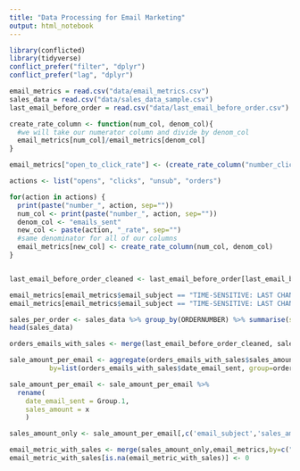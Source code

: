 ```yaml
---
title: "Data Processing for Email Marketing"
output: html_notebook
---
```



```r
library(conflicted)
library(tidyverse)
conflict_prefer("filter", "dplyr")
conflict_prefer("lag", "dplyr")

email_metrics = read.csv("data/email_metrics.csv")
sales_data = read.csv("data/sales_data_sample.csv")
last_email_before_order = read.csv("data/last_email_before_order.csv")

create_rate_column <- function(num_col, denom_col){
  #we will take our numerator column and divide by denom_col
  email_metrics[num_col]/email_metrics[denom_col]
}

email_metrics["open_to_click_rate"] <- (create_rate_column("number_clicks", "number_opens"))

actions <- list("opens", "clicks", "unsub", "orders")

for(action in actions) {
  print(paste("number_", action, sep=""))
  num_col <- print(paste("number_", action, sep=""))
  denom_col <- "emails_sent"
  new_col <- paste(action, "_rate", sep="")
  #same denominator for all of our columns
  email_metrics[new_col] <- create_rate_column(num_col, denom_col)
}


last_email_before_order_cleaned <- last_email_before_order[last_email_before_order$X != 8984,]

email_metrics[email_metrics$email_subject == "TIME-SENSITIVE: LAST CHANCE FOR FEBRUARY’S HOTTEST PICKS!",]$number_orders <- 0
email_metrics[email_metrics$email_subject == "TIME-SENSITIVE: LAST CHANCE FOR FEBRUARY’S HOTTEST PICKS!",]$orders_rate <- 0

sales_per_order <- sales_data %>% group_by(ORDERNUMBER) %>% summarise(sales_amount = sum(SALES))
head(sales_data)

orders_emails_with_sales <- merge(last_email_before_order_cleaned, sales_per_order, by="ORDERNUMBER")

sale_amount_per_email <- aggregate(orders_emails_with_sales$sales_amount,
          by=list(orders_emails_with_sales$date_email_sent, group=orders_emails_with_sales$group, day_of_week=orders_emails_with_sales$day_of_week, email_subject=orders_emails_with_sales$email_subject, X=orders_emails_with_sales$X), FUN=sum)

sale_amount_per_email <- sale_amount_per_email %>%
  rename(
    date_email_sent = Group.1,
    sales_amount = x
    )

sales_amount_only <- sale_amount_per_email[,c('email_subject','sales_amount','date_email_sent')]

email_metric_with_sales <- merge(sales_amount_only,email_metrics,by=c("email_subject", "date_email_sent"), all=TRUE)
email_metric_with_sales[is.na(email_metric_with_sales)] <- 0

```

